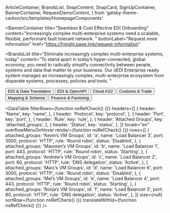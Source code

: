   ArticleContainer,
  BrandsList,
  SnapContent,
  SnapCard,
  SignUpContainer,
  BannerContainer,
  RequestDemoContent,
} from 'gatsby-theme-carbon/src/templates/HomepageComponents'


<BannerContainer 
  title="Seamless & Cost Effective EDI Onboarding"
  content="Increasingly complex multi-enterprise systems need a scalable, flexible, performant fault tolerant network. "
  buttonLabel="Request more information"
  href="https://freight.page.link/request-information"
>

</BannerContainer>

<BrandsList
  title="Eliminate increasingly complex multi-enterprise systems, today"
  content="To stand apart in today’s hyper-connected, global economy, you need to radically simplify connectivity between people, systems and data that matter to your business. Our xEDI Enterprise ready system manages an increasingly complex, multi-enterprise ecosystem from disparate systems, processes, policies and tools. "
>

  <Row>
    <Column colMd={2} colLg={2}>
      <Button kind="secondary"   href="https://freight.page.link/request-information">
       EDI & Data Translation
      </Button>
    </Column>
    <Column colMd={2} colLg={2}>
      <Button kind="secondary"   href="https://freight.page.link/request-information">
       EDI & OpenAPI
      </Button>
    </Column>
    <Column colMd={2} colLg={2}>
      <Button kind="secondary"   href="https://freight.page.link/request-information">
        Cloud AS2
      </Button>
    </Column>
    <Column colMd={2} colLg={2}>
      <Button kind="secondary"   href="https://freight.page.link/request-information">
        Customs & Trade
      </Button>
    </Column>
    <Column colMd={2} colLg={2}>
      <Button kind="secondary"   href="https://freight.page.link/request-information">
        Mapping & Schema
      </Button>
    </Column>
    <Column colMd={2} colLg={2}>
      <Button kind="secondary"   href="https://freight.page.link/request-information">
      Finance & Factoring
      </Button>
    </Column>
  </Row>
</BrandsList>

<DataTable
  filterRows={function noRefCheck() {}}
  headers={[
    {
      header: 'Name',
      key: 'name',
    },
    {
      header: 'Protocol',
      key: 'protocol',
    },
    {
      header: 'Port',
      key: 'port',
    },
    {
      header: 'Rule',
      key: 'rule',
    },
    {
      header: 'Attached Groups',
      key: 'attached_groups',
    },
    {
      header: 'Status',
      key: 'status',
    },
  ]}
  locale="en"
  overflowMenuOnHover
  render={function noRefCheck() {}}
  rows={[
    {
      attached_groups: 'Kevin’s VM Groups',
      id: 'a',
      name: 'Load Balancer 3',
      port: 3000,
      protocol: 'HTTP',
      rule: 'Round robin',
      status: 'Disabled',
    },
    {
      attached_groups: 'Maureen’s VM Groups',
      id: 'b',
      name: 'Load Balancer 1',
      port: 443,
      protocol: 'HTTP',
      rule: 'Round robin',
      status: 'Starting',
    },
    {
      attached_groups: 'Andrew’s VM Groups',
      id: 'c',
      name: 'Load Balancer 2',
      port: 80,
      protocol: 'HTTP',
      rule: 'DNS delegation',
      status: 'Active',
    },
    {
      attached_groups: 'Marc’s VM Groups',
      id: 'd',
      name: 'Load Balancer 6',
      port: 3000,
      protocol: 'HTTP',
      rule: 'Round robin',
      status: 'Disabled',
    },
    {
      attached_groups: 'Mel’s VM Groups',
      id: 'e',
      name: 'Load Balancer 4',
      port: 443,
      protocol: 'HTTP',
      rule: 'Round robin',
      status: 'Starting',
    },
    {
      attached_groups: 'Ronja’s VM Groups',
      id: 'f',
      name: 'Load Balancer 5',
      port: 80,
      protocol: 'HTTP',
      rule: 'DNS delegation',
      status: 'Active',
    },
  ]}
  size={null}
  sortRow={function noRefCheck() {}}
  translateWithId={function noRefCheck() {}}
/>
